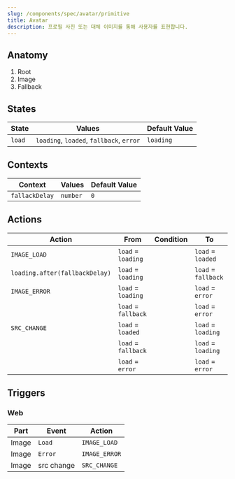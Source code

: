```yaml
---
slug: /components/spec/avatar/primitive
title: Avatar
description: 프로필 사진 또는 대체 이미지를 통해 사용자를 표현합니다.
---
```


## Anatomy

1. Root
2. Image
3. Fallback

## States

| State  | Values                                   | Default Value |
| ------ | ---------------------------------------- | ------------- |
| `load` | `loading`, `loaded`, `fallback`, `error` | `loading`     |

## Contexts

| Context        | Values   | Default Value |
| -------------- | -------- | ------------- |
| `fallackDelay` | `number` | `0`           |

## Actions

| Action                         | From                | Condition | To                  |
| ------------------------------ | ------------------- | --------- | ------------------- |
| `IMAGE_LOAD`                   | `load` = `loading`  |           | `load` = `loaded`   |
| `loading.after(fallbackDelay)` | `load` = `loading`  |           | `load` = `fallback` |
| `IMAGE_ERROR`                  | `load` = `loading`  |           | `load` = `error`    |
|                                | `load` = `fallback` |           | `load` = `error`    |
| `SRC_CHANGE`                   | `load` = `loaded`   |           | `load` = `loading`  |
|                                | `load` = `fallback` |           | `load` = `loading`  |
|                                | `load` = `error`    |           | `load` = `error`    |

## Triggers

### Web

| Part  | Event      | Action        |
| ----- | ---------- | ------------- |
| Image | `Load`     | `IMAGE_LOAD`  |
| Image | `Error`    | `IMAGE_ERROR` |
| Image | src change | `SRC_CHANGE`  |
